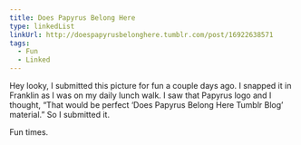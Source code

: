 ```yaml
---
title: Does Papyrus Belong Here
type: linkedList
linkUrl: http://doespapyrusbelonghere.tumblr.com/post/16922638571
tags:
  - Fun
  - Linked
---
```


Hey looky, I submitted this picture for fun a couple days ago. I snapped it in Franklin as I was on my daily lunch walk. I saw that Papyrus logo and I thought, “That would be perfect ‘Does Papyrus Belong Here Tumblr Blog’ material.” So I submitted it.

Fun times.

